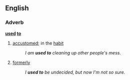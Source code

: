 ==English==
===Adverb===
'''[[used]] [[to]]'''
# [[accustomed]]; in the [[habit]]
#:''I am '''used to''' cleaning up other people's mess.''
# [[formerly]]
#:''I '''used to''' be undecided, but now I'm not so sure.''
